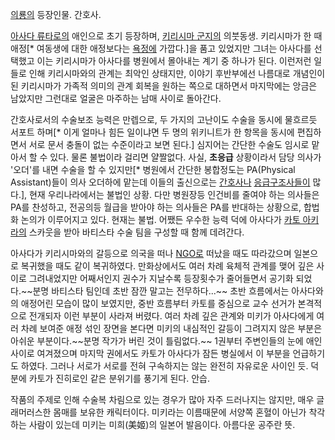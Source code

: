 [[의룡]]의 등장인물. 간호사.

[[아사다 류타로]]의 애인으로 초기 등장하며, [[키리시마 군지]]의 의붓동생. 키리시마가 한 때 애정[* 여동생에 대한 애정보다는 [[욕정]]에 가깝다.]을 품고 있었지만 그녀는 아사다를 선택했고 이는 키리시마가 아사다를 병원에서 몰아내는 계기 중 하나가 된다. 이런저런 일들로 인해 키리시마와의 관계는 최악인 상태지만, 이야기 후반부에선 나름대로 개념인이 된 키리시마가 가족적 의미의 관계 회복을 원하는 쪽으로 대하면서 마지막에는 앙금은 남았지만 그런대로 얼굴은 마주하는 남매 사이로 돌아간다. 

간호사로서의 수술보조 능력은 만렙으로, 두 가지의 고난이도 수술을 동시에 물흐르듯 서포트 하며[* 이게 얼마나 힘든 일이냐면 두 명의 위키니트가 한 항목을 동시에 편집하면서 서로 문서 충돌이 없는 수준이라고 보면 된다.] 심지어는 간단한 수술도 임시로 맡아서 할 수 있다. 물론 불법이라 걸리면 얄짤없다. 사실, '''초응급''' 상황이라서 담당 의사가 '오더'를 내면 수술을 할 수 있지만[* 병원에서 간단한 봉합정도는 PA(Physical Assistant)들이 의사 오더하에 맡는데 이들의 출신으로는 [[간호사]]나 [[응급구조사]]들이 많다.], 현재 우리나라에서는 불법인 상황. 다만 병원장등 인건비를 줄여야 하는 의사들은 PA를 찬성하고, 전공의등 월급을 받아야 하는 의사들은 PA를 반대하는 상황으로, 합법화 논의가 이루어지고 있다. 현재는 불법. 어쨌든 우수한 능력 덕에 아사다가 [[카토 아키라]]의 스카웃을 받아 바티스타 수술 팀을 구성할 때 함께 데려간다.

아사다가 키리시마와의 갈등으로 의국을 떠나 [[NGO]]로 떠났을 때도 따라갔으며 일본으로 복귀했을 때도 같이 복귀하였다. 만화상에서도 여러 차례 육체적 관계를 맺어 깊은 사이로 그려내었지만 어째서인지 권수가 지날수록 등장횟수가 줄어들면서 공기화 되었다.~~분명 바티스타 팀인데 초반 잠깐 말고는 전무하다...~~ 초반 흐름에서는 아사다와의 애정어린 모습이 많이 보였지만,  중반 흐름부터 카토를 중심으로 교수 선거가 본격적으로 전개되자 이런 부분이 사라져 버렸다. 여러 차례 깊은 관계와 미키가 아사다에게 여러 차례 보여준 애정 섞인 장면을 본다면 미키의 내심적인 갈등이 그려지지 않은 부분은 아쉬운 부분이다.~~분명 작가가 버린 것이 틀림없다.~~ 1권부터 주변인들의 눈에 애인 사이로 여겨졌으며 마지막 권에서도 카토가 아사다가 잠든 병실에서 이 부분을 언급하기도 하였다. 그러나 서로가 서로를 전혀 구속하지는 않는 완전히 자유로운 사이인 듯. 덕분에 카토가 진히로인 같은 분위기를 풍기게 된다. 안습.

작품의 주제로 인해 수술복 차림으로 있는 경우가 많아 자주 드러나지는 않지만, 매우 글래머러스한 몸매를 보유한 캐릭터이다. 미키라는 이름때문에 서양쪽 혼혈이 아닌가 착각하는 사람이 있는데 미키는 미희(美姬)의 일본어 발음이다. 아름다운 공주란 뜻.
